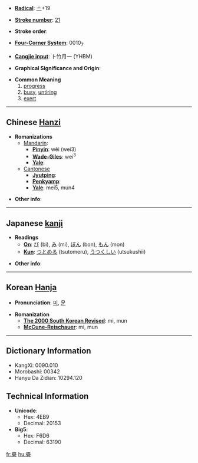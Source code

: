 * '''[[Wiktionary:Chinese radical index| Radical]]''': [[Wiktionary:Chinese radical index 亠|亠]]+19

* '''[[Wiktionary:Chinese total strokes index|Stroke number]]''': [[Wiktionary:Chinese total strokes index 21|21]]

* '''Stroke order''': 

* '''[[Wiktionary:Chinese four corner index|Four-Corner System]]''': 0010<sub>7</sub>

* '''[[Wiktionary:Chinese Cangjie index|Cangjie input]]''': 卜竹月一 (YHBM)

* '''Graphical Significance and Origin''': 

* '''Common Meaning'''
*#[[progress]]
*# [[busy]], [[untiring]]
*# [[exert]]

----

== Chinese [[Hanzi]] ==

* '''Romanizations'''
** [[Mandarin]]:
*** '''[[Pinyin]]''': wěi (wei3)
*** '''[[Wade-Giles]]''': wei<sup>3</sup>
*** '''[[Yale]]''': 
**[[Cantonese]]
***'''[[Jyutping]]''':
***'''[[Penkyamp]]''': 
***'''[[Yale]]''': mei5, mun4

* '''Other info''': 

----

== Japanese [[kanji]] ==

* '''Readings'''
** '''[[On]]''': [[び]] (bi), [[み]] (mi), [[ぼん]] (bon), [[もん]] (mon)
** '''[[Kun]]''': [[つとめる]] (tsutomeru), [[うつくしい]] (utsukushii)

* '''Other info''':  

----

== Korean [[Hanja]] ==

* '''Pronunciation''': [[미]], [[문]]

* '''Romanization'''
** '''[[The 2000 South Korean Revised Romanization|The 2000 South Korean Revised]]''': mi, mun
** '''[[McCune-Reischauer]]''': mi, mun

----

== Dictionary Information ==

* KangXi: 0090.010
* Morobashi: 00342
* Hanyu Da Zidian: 10294.120

== Technical Information ==

* '''Unicode''':
** Hex: 4EB9
** Decimal: 20153
* '''Big5''':
** Hex: F6D6
** Decimal: 63190

[[fr:亹]]
[[hu:亹]]